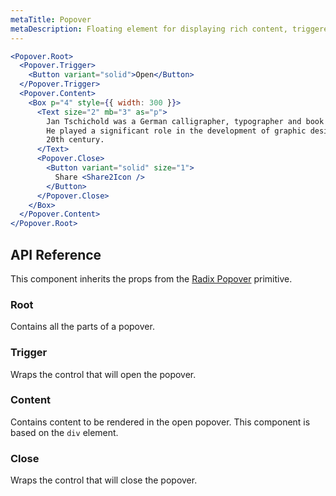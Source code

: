 ```yaml
---
metaTitle: Popover
metaDescription: Floating element for displaying rich content, triggered by a button.
---
```


```jsx live=true
<Popover.Root>
  <Popover.Trigger>
    <Button variant="solid">Open</Button>
  </Popover.Trigger>
  <Popover.Content>
    <Box p="4" style={{ width: 300 }}>
      <Text size="2" mb="3" as="p">
        Jan Tschichold was a German calligrapher, typographer and book designer.
        He played a significant role in the development of graphic design in the
        20th century.
      </Text>
      <Popover.Close>
        <Button variant="solid" size="1">
          Share <Share2Icon />
        </Button>
      </Popover.Close>
    </Box>
  </Popover.Content>
</Popover.Root>
```

## API Reference

This component inherits the props from the [Radix Popover](/docs/primitives/components/popover) primitive.

### Root

Contains all the parts of a popover.

### Trigger

Wraps the control that will open the popover.

### Content

Contains content to be rendered in the open popover. This component is based on the `div` element.

### Close

Wraps the control that will close the popover.
